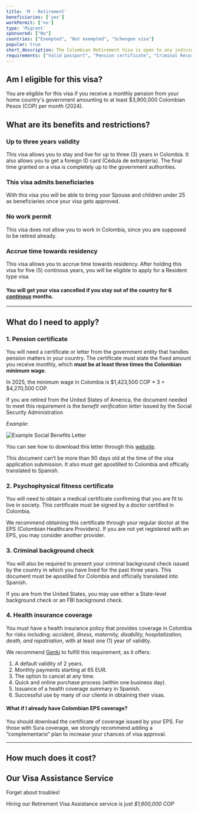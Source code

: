 ```yaml
---
title: 'M - Retirement'
beneficiaries: ['yes']
workPermit: ['no']
type: 'Migrant'
sponsored: ["No"]
countries: ["Exempted", "Not exempted", "Schengen visa"]
popular: true
short_description: The Colombian Retirement Visa is open to any individual who receives a pension from a foreign government.
requirements: ["Valid passport", "Pension certificate", "Criminal Records", "Health check signed by doctor","Health Insurance"]
---
```


## Am I eligible for this visa?

You are eligible for this visa if you receive a monthly pension from your home country's government amounting to at least $3,900,000 Colombian Pesos (COP) per month (2024). 

## What are its benefits and restrictions?

### **Up to three years validity**

This visa allows you to stay and live for up to three (3) years in Colombia. It also allows you to get a foreign ID card (Cédula de extranjería). The final time granted on a visa is completely up to the government authorities.

### **This visa admits beneficiaries**

With this visa you will be able to bring your Spouse and children under 25 as beneficiaries once your visa gets approved.

### **No work permit**

This visa does not allow you to work in Colombia, since you are supposed to be retired already.

### **Accrue time towards residency**

This visa allows you to accrue time towards residency. After holding this visa for five (5) continous years, you will be eligible to apply for a Resident type visa.

#### You will get your visa cancelled if you stay out of the country for 6 <u>_continous_</u> months.
---

## What do I need to apply?

### 1. Pension certificate

You will need a certificate or letter from the government entity that handles pension matters in your country. The certificate must state the fixed amount you receive monthly, which **must be at least three times the Colombian minimum wage.**

In 2025, the minimum wage in Colombia is $1,423,500 COP * 3 = $4,270,500 COP.

If you are retired from the United States of America, the document needed to meet this requirement is the *benefit verification letter* issued by the Social Security Administration

*Example*:
<div class="flex items-center justify-center">
<Image inferSize={true} src="https://lh4.googleusercontent.com/jk_y-HQlvIo3XOEkAjeiXn3EZgtw6T3SXm92Km97lIHFSqp82kHV-s7EkIY5sY7iN7aFCdF9B5yOlfn41ZUmfRQRzQoAUEiEsB28T-tt2GLcQffRig_DFxAaEs8UrPJFHTdmra5V23Ups19Ikcba" alt="Example Social Benefits Letter" />
</div>

You can see how to download this letter through this [website](https://www.ssa.gov/manage-benefits/get-benefit-letter).

This document can’t be more than 90 days old at the time of the visa application submission. It also must get apostilled to Colombia and offically translated to Spanish.

### 2. Psychophysical fitness certificate

You will need to obtain a medical certificate confirming that you are fit to live in society. This certificate must be signed by a doctor certified in Colombia.

We recommend obtaining this certificate through your regular doctor at the EPS (Colombian Healthcare Providers). If you are not yet registered with an EPS, you may consider another provider.

### 3. Criminal background check

You will also be required to present your criminal background check issued by the country in which you have lived for the past three years. This document must be apostilled for Colombia and officially translated into Spanish.

If you are from the United States, you may use either a State-level background check or an FBI background check.

### 4. Health insurance coverage

You must have a health insurance policy that provides coverage in Colombia for risks including: *accident, illness, maternity, disability, hospitalization, death, and repatriation*, with at least one (1) year of validity.

We recommend [Genki](https://genki.world/?with=capitaleme) to fulfill this requirement, as it offers:

1. A default validity of 2 years.
2. Monthly payments starting at 65 EUR.
3. The option to cancel at any time.
4. Quick and online purchase process (within one business day).
5. Issuance of a health coverage summary in Spanish.
6. Successful use by many of our clients in obtaining their visas.

#### What if I already have Colombian EPS coverage?

You should download the certificate of coverage issued by your EPS. For those with Sura coverage, we strongly recommend adding a “complementario” plan to increase your chances of visa approval.

---
## How much does it cost?

<VisaCosts
    studyFees="54"
    issuanceFees="270"
    apostille={true}
    translation={true}
/>


## Our Visa Assistance Service

Forget about troubles!

Hiring our Retirement Visa Assistance service is just *$1,600,000 COP*
